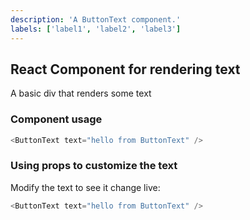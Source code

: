 ```yaml
---
description: 'A ButtonText component.'
labels: ['label1', 'label2', 'label3']
---
```



## React Component for rendering text

A basic div that renders some text

### Component usage
```js
<ButtonText text="hello from ButtonText" />
```

### Using props to customize the text

Modify the text to see it change live:
```js live
<ButtonText text="hello from ButtonText" />
```
